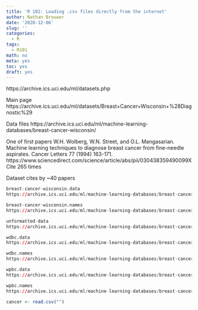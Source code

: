 ```yaml
---
title: 'R 102: Loading .csv files directly from the internet'
author: Nathan Brouwer
date: '2020-12-06'
slug: ''
categories:
  - R
tags:
  - R101
math: no
meta: yes
toc: yes
draft: yes
---
```



<!--more-->

https://archive.ics.uci.edu/ml/datasets.php


Main page
https://archive.ics.uci.edu/ml/datasets/Breast+Cancer+Wisconsin+%28Diagnostic%29

Data files
https://archive.ics.uci.edu/ml/machine-learning-databases/breast-cancer-wisconsin/

One of first papers
W.H. Wolberg, W.N. Street, and O.L. Mangasarian. Machine learning techniques to diagnose breast cancer from fine-needle aspirates. Cancer Letters 77 (1994) 163-171.
https://www.sciencedirect.com/science/article/abs/pii/030438359490099X
Cite 265 times

Dataset cites by ~40 papers

```r
breast-cancer-wisconsin.data
https://archive.ics.uci.edu/ml/machine-learning-databases/breast-cancer-wisconsin/breast-cancer-wisconsin.data

breast-cancer-wisconsin.names
https://archive.ics.uci.edu/ml/machine-learning-databases/breast-cancer-wisconsin/breast-cancer-wisconsin.names

unformatted-data
https://archive.ics.uci.edu/ml/machine-learning-databases/breast-cancer-wisconsin/unformatted-data

wdbc.data
https://archive.ics.uci.edu/ml/machine-learning-databases/breast-cancer-wisconsin/wdbc.data

wdbc.names
https://archive.ics.uci.edu/ml/machine-learning-databases/breast-cancer-wisconsin/wdbc.names

wpbc.data
https://archive.ics.uci.edu/ml/machine-learning-databases/breast-cancer-wisconsin/wpbc.data

wpbc.names
https://archive.ics.uci.edu/ml/machine-learning-databases/breast-cancer-wisconsin/wpbc.names

cancer <- read.csv("")

```

